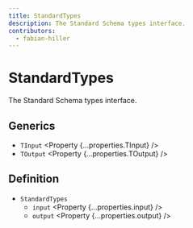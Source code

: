 ```yaml
---
title: StandardTypes
description: The Standard Schema types interface.
contributors:
  - fabian-hiller
---
```



# StandardTypes

The Standard Schema types interface.

## Generics

- `TInput` <Property {...properties.TInput} />
- `TOutput` <Property {...properties.TOutput} />

## Definition

- `StandardTypes`
  - `input` <Property {...properties.input} />
  - `output` <Property {...properties.output} />
